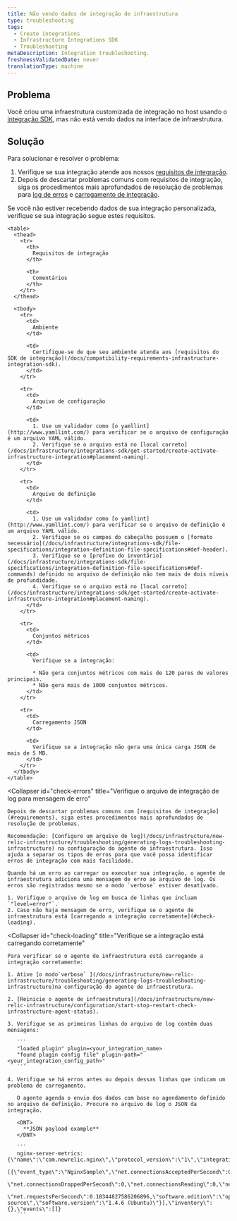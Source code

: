 ```yaml
---
title: Não vendo dados de integração de infraestrutura
type: troubleshooting
tags:
  - Create integrations
  - Infrastructure Integrations SDK
  - Troubleshooting
metaDescription: Integration troubleshooting.
freshnessValidatedDate: never
translationType: machine
---
```


## Problema

Você criou uma infraestrutura customizada de integração no host usando o [integração SDK](/docs/integrations/integrations-sdk/getting-started/introduction-infrastructure-integrations-sdk), mas não está vendo dados na interface de infraestrutura.

## Solução

Para solucionar e resolver o problema:

1. Verifique se sua integração atende aos nossos [requisitos de integração](#requirements).
2. Depois de descartar problemas comuns com requisitos de integração, siga os procedimentos mais aprofundados de resolução de problemas para [log de erros](#check-errors) e [carregamento de integração](#check-loading).

<CollapserGroup>
  <Collapser
    id="requirements"
    title="Solucionar problemas de requisitos de integração"
  >
    Se você não estiver recebendo dados de sua integração personalizada, verifique se sua integração segue estes requisitos.

    <table>
      <thead>
        <tr>
          <th>
            Requisitos de integração
          </th>

          <th>
            Comentários
          </th>
        </tr>
      </thead>

      <tbody>
        <tr>
          <td>
            Ambiente
          </td>

          <td>
            Certifique-se de que seu ambiente atenda aos [requisitos do SDK de integração](/docs/compatibility-requirements-infrastructure-integration-sdk).
          </td>
        </tr>

        <tr>
          <td>
            Arquivo de configuração
          </td>

          <td>
            1. Use um validador como [o yamllint](http://www.yamllint.com/) para verificar se o arquivo de configuração é um arquivo YAML válido.
            2. Verifique se o arquivo está no [local correto](/docs/infrastructure/integrations-sdk/get-started/create-activate-infrastructure-integration#placement-naming).
          </td>
        </tr>

        <tr>
          <td>
            Arquivo de definição
          </td>

          <td>
            1. Use um validador como [o yamllint](http://www.yamllint.com/) para verificar se o arquivo de definição é um arquivo YAML válido.
            2. Verifique se os campos do cabeçalho possuem o [formato necessário](/docs/infrastructure/integrations-sdk/file-specifications/integration-definition-file-specifications#def-header).
            3. Verifique se o [prefixo do inventário](/docs/infrastructure/integrations-sdk/file-specifications/integration-definition-file-specifications#def-commands) definido no arquivo de definição não tem mais de dois níveis de profundidade.
            4. Verifique se o arquivo está no [local correto](/docs/infrastructure/integrations-sdk/get-started/create-activate-infrastructure-integration#placement-naming).
          </td>
        </tr>

        <tr>
          <td>
            Conjuntos métricos
          </td>

          <td>
            Verifique se a integração:

            * Não gera conjuntos métricos com mais de 120 pares de valores principais.
            * Não gera mais de 1000 conjuntos métricos.
          </td>
        </tr>

        <tr>
          <td>
            Carregamento JSON
          </td>

          <td>
            Verifique se a integração não gera uma única carga JSON de mais de 5 MB.
          </td>
        </tr>
      </tbody>
    </table>
  </Collapser>

  <Collapser
    id="check-errors"
    title="Verifique o arquivo de integração de log para mensagem de erro"
  >
    Depois de descartar problemas comuns com [requisitos de integração](#requirements), siga estes procedimentos mais aprofundados de resolução de problemas.

    Recomendação: [Configure um arquivo de log](/docs/infrastructure/new-relic-infrastructure/troubleshooting/generating-logs-troubleshooting-infrastructure) na configuração do agente de infraestrutura. Isso ajuda a separar os tipos de erros para que você possa identificar erros de integração com mais facilidade.

    Quando há um erro ao carregar ou executar sua integração, o agente de infraestrutura adiciona uma mensagem de erro ao arquivo de log. Os erros são registrados mesmo se o modo `verbose` estiver desativado.

    1. Verifique o arquivo de log em busca de linhas que incluam `"level=error"`.
    2. Caso não haja mensagem de erro, verifique se o agente de infraestrutura está [carregando a integração corretamente](#check-loading).
  </Collapser>

  <Collapser
    id="check-loading"
    title="Verifique se a integração está carregando corretamente"
  >
    Para verificar se o agente de infraestrutura está carregando a integração corretamente:

    1. Ative [o modo`verbose` ](/docs/infrastructure/new-relic-infrastructure/troubleshooting/generating-logs-troubleshooting-infrastructure)na configuração do agente de infraestrutura.

    2. [Reinicie o agente de infraestrutura](/docs/infrastructure/new-relic-infrastructure/configuration/start-stop-restart-check-infrastructure-agent-status).

    3. Verifique se as primeiras linhas do arquivo de log contêm duas mensagens:

       ```
       "loaded plugin" plugin=<your_integration_name>
       "found plugin config file" plugin-path="<your_integration_config_path>"
       ```

    4. Verifique se há erros antes ou depois dessas linhas que indicam um problema de carregamento.

       O agente agenda o envio dos dados com base no agendamento definido no arquivo de definição. Procure no arquivo de log o JSON da integração.

       <DNT>
         **JSON payload example**
       </DNT>

       ```
       nginx-server-metrics: {\"name\":\"com.newrelic.nginx\",\"protocol_version\":\"1\",\"integration_version\":\"0.5.0\",\"metrics\":
       [{\"event_type\":\"NginxSample\",\"net.connectionsAcceptedPerSecond\":0.10344827586206896,\"net.connectionsActive\":1,
       \"net.connectionsDroppedPerSecond\":0,\"net.connectionsReading\":0,\"net.connectionsWaiting\":0,\"net.connectionsWriting\":1,
       \"net.requestsPerSecond\":0.10344827586206896,\"software.edition\":\"open source\",\"software.version\":\"1.4.6 (Ubuntu)\"}],\"inventory\":{},\"events\":[]}
       ```
  </Collapser>
</CollapserGroup>
